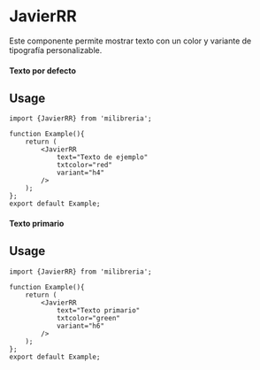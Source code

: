
<Meta of={JavierRR} title="JavierRR" />

# JavierRR

Este componente permite mostrar texto con un color y variante de tipografía personalizable.

#### Texto por defecto

<Canvas of={JavierRR.Default} />

## Usage

```tsx
import {JavierRR} from 'milibreria';

function Example(){
    return (
        <JavierRR
            text="Texto de ejemplo"
            txtcolor="red"
            variant="h4"
        />
    );
};
export default Example;
```

#### Texto primario

<Canvas of={JavierRR.Primary} />

## Usage

```tsx
import {JavierRR} from 'milibreria';

function Example(){
    return (
        <JavierRR
            text="Texto primario"
            txtcolor="green"
            variant="h6"
        />
    );
};
export default Example;
```